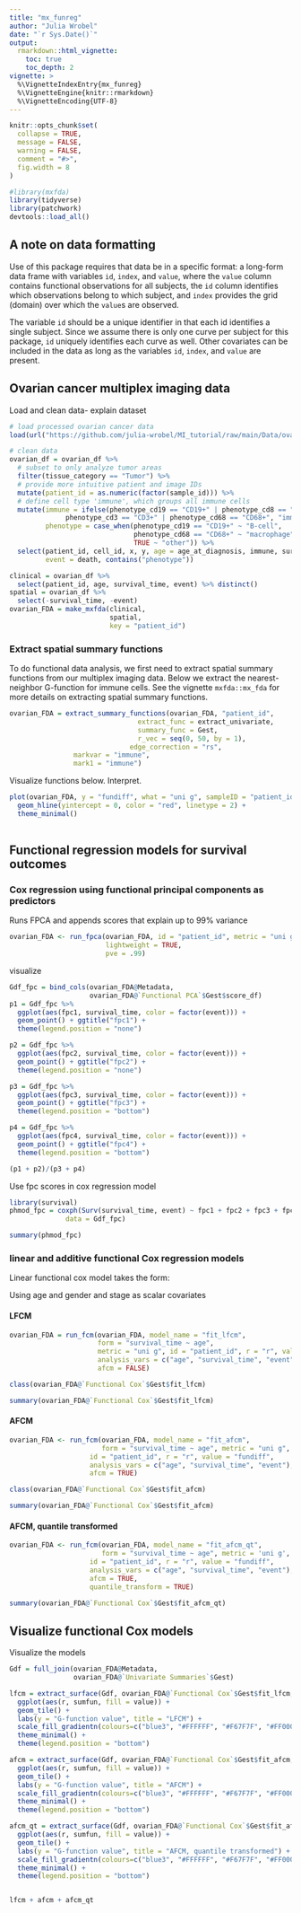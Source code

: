 ```yaml
---
title: "mx_funreg"
author: "Julia Wrobel"
date: "`r Sys.Date()`"
output: 
  rmarkdown::html_vignette:
    toc: true
    toc_depth: 2
vignette: >
  %\VignetteIndexEntry{mx_funreg}
  %\VignetteEngine{knitr::rmarkdown}
  %\VignetteEncoding{UTF-8}
---
```


```r
knitr::opts_chunk$set(
  collapse = TRUE,
  message = FALSE,
  warning = FALSE,
  comment = "#>",
  fig.width = 8
)
```

```r
#library(mxfda)
library(tidyverse)
library(patchwork)
devtools::load_all()
```


## A note on data formatting

Use of this package requires that data be in a specific format: a long-form data frame with variables `id`, `index`, and `value`, where the `value` column contains functional observations for all subjects, the `id` column identifies which observations belong to which subject, and `index` provides the grid (domain) over which the `value`s are observed.  

The variable `id` should be a unique identifier in that each id identifies a single subject. Since we assume there is only one curve per subject for this package, `id` uniquely identifies each curve as well. Other covariates can be included in the data as long as the variables `id`, `index`, and `value` are present.


## Ovarian cancer multiplex imaging data

Load and clean data- explain dataset

```r
# load processed ovarian cancer data
load(url("https://github.com/julia-wrobel/MI_tutorial/raw/main/Data/ovarian.RDA"))

# clean data
ovarian_df = ovarian_df %>%
  # subset to only analyze tumor areas
  filter(tissue_category == "Tumor") %>%
  # provide more intuitive patient and image IDs
  mutate(patient_id = as.numeric(factor(sample_id))) %>%
  # define cell type 'immune', which groups all immune cells
  mutate(immune = ifelse(phenotype_cd19 == "CD19+" | phenotype_cd8 == "CD8+" |
              phenotype_cd3 == "CD3+" | phenotype_cd68 == "CD68+", "immune", "other"),
         phenotype = case_when(phenotype_cd19 == "CD19+" ~ "B-cell",
                               phenotype_cd68 == "CD68+" ~ "macrophage",
                               TRUE ~ "other")) %>%
  select(patient_id, cell_id, x, y, age = age_at_diagnosis, immune, survival_time, 
         event = death, contains("phenotype")) 

```

```r
clinical = ovarian_df %>%
  select(patient_id, age, survival_time, event) %>% distinct()
spatial = ovarian_df %>%
  select(-survival_time, -event)
ovarian_FDA = make_mxfda(clinical,
                         spatial,
                         key = "patient_id")
```



### Extract spatial summary functions

To do functional data analysis, we first need to extract spatial summary functions from our multiplex imaging data. Below we extract the nearest-neighbor G-function for immune cells. See the vignette `mxfda::mx_fda` for more details on extracting spatial summary functions.


```r
ovarian_FDA = extract_summary_functions(ovarian_FDA, "patient_id",
                                extract_func = extract_univariate,
                                summary_func = Gest,
                                r_vec = seq(0, 50, by = 1),
                              edge_correction = "rs",
                markvar = "immune",
                mark1 = "immune")
```


Visualize functions below. Interpret.

```r
plot(ovarian_FDA, y = "fundiff", what = "uni g", sampleID = "patient_id") +
  geom_hline(yintercept = 0, color = "red", linetype = 2) +
  theme_minimal() 
  
```


## Functional regression models for survival outcomes

### Cox regression using functional principal components as predictors

Runs FPCA and appends scores that explain up to 99% variance

```r
ovarian_FDA <- run_fpca(ovarian_FDA, id = "patient_id", metric = "uni g", r = "r", value = "fundiff",
                        lightweight = TRUE,
                        pve = .99)

```

visualize

```r
Gdf_fpc = bind_cols(ovarian_FDA@Metadata,
                    ovarian_FDA@`Functional PCA`$Gest$score_df)
p1 = Gdf_fpc %>%
  ggplot(aes(fpc1, survival_time, color = factor(event))) +
  geom_point() + ggtitle("fpc1") +
  theme(legend.position = "none")

p2 = Gdf_fpc %>%
  ggplot(aes(fpc2, survival_time, color = factor(event))) +
  geom_point() + ggtitle("fpc2") +
  theme(legend.position = "none")

p3 = Gdf_fpc %>%
  ggplot(aes(fpc3, survival_time, color = factor(event))) +
  geom_point() + ggtitle("fpc3") +
  theme(legend.position = "bottom")

p4 = Gdf_fpc %>%
  ggplot(aes(fpc4, survival_time, color = factor(event))) +
  geom_point() + ggtitle("fpc4") +
  theme(legend.position = "bottom")

(p1 + p2)/(p3 + p4)
```



Use fpc scores in cox regression model

```r
library(survival)
phmod_fpc = coxph(Surv(survival_time, event) ~ fpc1 + fpc2 + fpc3 + fpc4 + age, 
              data = Gdf_fpc)

summary(phmod_fpc)
```


### linear and additive functional Cox regression models

Linear functional cox model takes the form: 


Using age and gender and stage as scalar covariates


#### LFCM

```r
ovarian_FDA = run_fcm(ovarian_FDA, model_name = "fit_lfcm",
                      form = "survival_time ~ age",
                      metric = "uni g", id = "patient_id", r = "r", value = "fundiff",
                      analysis_vars = c("age", "survival_time", "event"),
                      afcm = FALSE)
```

```r
class(ovarian_FDA@`Functional Cox`$Gest$fit_lfcm)
```


```r
summary(ovarian_FDA@`Functional Cox`$Gest$fit_lfcm)
```

#### AFCM

```r
ovarian_FDA <- run_fcm(ovarian_FDA, model_name = "fit_afcm", 
                       form = "survival_time ~ age", metric = "uni g",
                    id = "patient_id", r = "r", value = "fundiff",
                    analysis_vars = c("age", "survival_time", "event"),
                    afcm = TRUE)
```

```r
class(ovarian_FDA@`Functional Cox`$Gest$fit_afcm)
```


```r
summary(ovarian_FDA@`Functional Cox`$Gest$fit_afcm)
```

#### AFCM, quantile transformed

```r
ovarian_FDA <- run_fcm(ovarian_FDA, model_name = "fit_afcm_qt",
                       form = "survival_time ~ age", metric = 'uni g',
                    id = "patient_id", r = "r", value = "fundiff",
                    analysis_vars = c("age", "survival_time", "event"),
                    afcm = TRUE,
                    quantile_transform = TRUE)
```


```r
summary(ovarian_FDA@`Functional Cox`$Gest$fit_afcm_qt)
```

## Visualize functional Cox models



Visualize the models

```r
Gdf = full_join(ovarian_FDA@Metadata,
                ovarian_FDA@`Univariate Summaries`$Gest)

lfcm = extract_surface(Gdf, ovarian_FDA@`Functional Cox`$Gest$fit_lfcm, analysis_vars = c("age")) %>%
  ggplot(aes(r, sumfun, fill = value)) +
  geom_tile() + 
  labs(y = "G-function value", title = "LFCM") +
  scale_fill_gradientn(colours=c("blue3", "#FFFFFF", "#F67F7F", "#FF0000")) +
  theme_minimal() +
  theme(legend.position = "bottom")

afcm = extract_surface(Gdf, ovarian_FDA@`Functional Cox`$Gest$fit_afcm, analysis_vars = c("age")) %>%
  ggplot(aes(r, sumfun, fill = value)) +
  geom_tile() + 
  labs(y = "G-function value", title = "AFCM") +
  scale_fill_gradientn(colours=c("blue3", "#FFFFFF", "#F67F7F", "#FF0000")) +
  theme_minimal() +
  theme(legend.position = "bottom")

afcm_qt = extract_surface(Gdf, ovarian_FDA@`Functional Cox`$Gest$fit_afcm_qt, analysis_vars = c("age")) %>%
  ggplot(aes(r, sumfun, fill = value)) +
  geom_tile() + 
  labs(y = "G-function value", title = "AFCM, quantile transformed") +
  scale_fill_gradientn(colours=c("blue3", "#FFFFFF", "#F67F7F", "#FF0000")) +
  theme_minimal() +
  theme(legend.position = "bottom")


lfcm + afcm + afcm_qt
```

